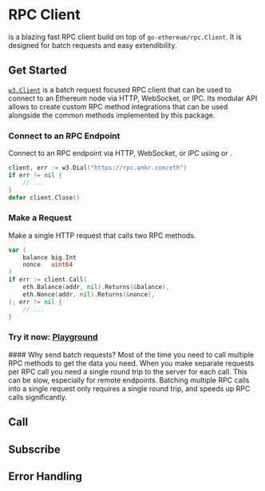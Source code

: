 # RPC Client

<DocLink title="w3.Client" /> is a blazing fast RPC client build on top of `go-ethereum/rpc.Client`. It is designed for batch requests and easy extendibility.

## Get Started

[`w3.Client`](https://pkg.go.dev/github.com/lmittmann/w3#Client) is a batch request focused RPC client that can be used to connect to an Ethereum node via HTTP, WebSocket, or IPC. Its modular API allows to create custom RPC method integrations that can be used alongside the common methods implemented by this package.

<Steps>

### Connect to an RPC Endpoint

Connect to an RPC endpoint via HTTP, WebSocket, or IPC using <DocLink title="w3.Dial" /> or <DocLink title="w3.MustDial" />.

```go
client, err := w3.Dial("https://rpc.ankr.com/eth")
if err != nil {
    // ...
}
defer client.Close()
```

### Make a Request

Make a single HTTP request that calls two RPC methods.

```go
var (
    balance big.Int
    nonce   uint64
)
if err := client.Call(
    eth.Balance(addr, nil).Returns(&balance),
    eth.Nonce(addr, nil).Returns(&nonce),
); err != nil {
    // ...
}
```

### Try it now: [Playground](https://pkg.go.dev/github.com/lmittmann/w3#example-Client)

</Steps>

<Callout type="info">
	#### Why send batch requests?
	Most of the time you need to call multiple RPC methods to get the data you need. When you make separate requests per RPC call you need a single round trip to the server for each call. This can be slow, especially for remote endpoints. Batching multiple RPC calls into a single request only requires a single round trip, and speeds up RPC calls significantly.
</Callout>

## Call

## Subscribe

## Error Handling
